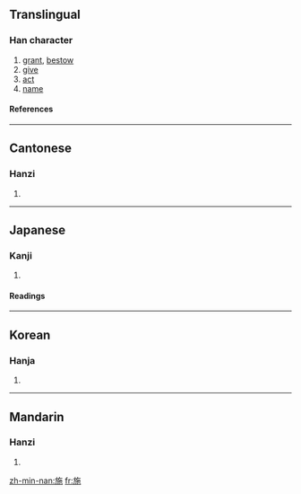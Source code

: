 ==Translingual==
===Han character===
{{Han char|rn=70|rad=方|as=05|sn=9|four=0821<sub>2</sub>|canj=卜尸人心木 (YSOPD)}}
# [[grant]], [[bestow]]
# [[give]]
# [[act]]
# [[name]]
====References====
{{Han ref|kx=0482.010|dkj=13629|dj=0843.100|hdz=32176.060|uh=65BD|ud=26045|bh=AC49|bd=44105}}
----
==Cantonese==
===Hanzi===
{{yue-hanzi|jyut=|y=si1}}
# {{defn|Cantonese}}
----
==Japanese==
===Kanji===
{{ja-kanji|grade=c|rs=方05}}
# {{defn|Japanese}} 
====Readings====
{{ja-readings|on=[[し]] (shi), [[い]] (i), [[せ]] (se)|kun=[[ほどこす]] (hodokosu), [[しく]] (shiku)}}
----
==Korean==
===Hanja===
{{ko-hanja|hangeul=[[시]], [[이]]|eumhun=|rv=si, i|mr=si, i|y=si, i}}
# {{defn|Korean}}
----
==Mandarin==
===Hanzi===
{{cmn-hanzi|pin=[[shī]] (shi1), [[shǐ]] (shi3), [[yí]] (yi2), [[yì]] (yi4)|wg=shih<sup>1</sup>, shih<sup>3</sup>, i<sup>2</sup>, i<sup>4</sup>}}
# {{defn|Mandarin}}

[[zh-min-nan:施]]
[[fr:施]]
